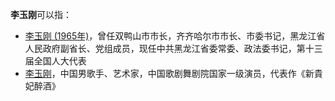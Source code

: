 '''李玉刚'''可以指：
* [[李玉刚_(1965年)|李玉刚 (1965年)]]，曾任双鸭山市市长，齐齐哈尔市市长、市委书记，黑龙江省人民政府副省长、党组成员，现任中共黑龙江省委常委、政法委书记，第十三届全国人大代表 
* [[李玉刚|李玉刚]]，中国男歌手、艺术家，中国歌剧舞剧院国家一级演员，代表作《新貴妃醉酒》
{{Disambiguation|Y|Cat=三字李姓人名消歧义}}